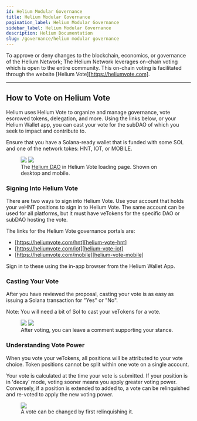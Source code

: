 ```yaml
---
id: Helium Modular Governance
title: Helium Modular Governance
pagination_label: Helium Modular Governance
sidebar_label: Helium Modular Governance
description: Helium Documentation
slug: /governance/helium modular governance
---
```



<LegacyContentBanner />

To approve or deny changes to the blockchain, economics, or governance of the Helium Network; The
Helium Network leverages on-chain voting which is open to the entire community. This on-chain voting
is facilitated through the website [Helium Vote][https://heliumvote.com].

---

## How to Vote on Helium Vote

Helium uses Helium Vote to organize and manage governance,
vote escrowed tokens, delegation, and more. Using the links below, or your Helium Wallet app, you can cast your vote for the
subDAO of which you seek to impact and contribute to.

Ensure that you have a Solana-ready wallet that is funded with some SOL and one of the network
tokes: HNT, IOT, or MOBILE.

<figure className="screensnippet-wrapper">
  <div style={{ display: 'flex' }}>
    <img
      src={useBaseUrl('https://github.com/helium/docs/pull/1781#issuecomment-1932691056')}
      style={{ maxHeight: 350, minWidth: 0, flex: '1 1 auto' }}
    />
    <img
      src={useBaseUrl('/img/realms/realmsui_mobile.png')}
      style={{ maxHeight: 350, minWidth: 0, flex: '1 1 auto' }}
    />
  </div>
  <figcaption>
    The <a href="https://heliumvote.com/hnt">Helium DAO</a> in Helium Vote loading page. Shown on desktop and mobile.
  </figcaption>
</figure>

### Signing Into Helium Vote

There are two ways to sign into Helium Vote. 
Use your account that holds your veHNT positions to sign in to Helium Vote. The same account can be used
for all platforms, but it must have veTokens for the specific DAO or subDAO hosting the vote.

The links for the Helium Vote governance portals are:

- [https://heliumvote.com/hnt][helium-vote-hnt]
- [https://heliumvote.com/iot][helium-vote-iot]
- [https://heliumvote.com/mobile][helium-vote-mobile]

Sign in to these using the in-app browser from the Helium Wallet App.

<ConnectImg />

### Casting Your Vote

After you have reviewed the proposal, casting your vote is as easy as issuing a Solana transaction
for "Yes" or "No".

Note: You will need a bit of Sol to cast your veTokens for a vote.

<figure className="screensnippet-wrapper">
  <div style={{ display: 'flex', alignItems: 'center' }}>
    <img
      src={useBaseUrl('/img/realms/castvote.png')}
      style={{ maxHeight: 250, minWidth: 0, flex: '1 1 auto' }}
    />
    <img
      src={useBaseUrl('/img/realms/confirmvote.png')}
      style={{ maxHeight: 300, minWidth: 0, flex: '1 1 auto' }}
    />
  </div>
  <figcaption>After voting, you can leave a comment supporting your stance.</figcaption>
</figure>

### Understanding Vote Power

When you vote your veTokens, all positions will be attributed to your vote choice. Token positions
cannot be split within one vote on a single account.

Your vote is calculated at the time your vote is submitted. If your position is in 'decay' mode,
voting sooner means you apply greater voting power. Conversely, if a position is extended to added
to, a vote can be relinquished and re-voted to apply the new voting power.

<figure className="screensnippet-wrapper">
  <img src={useBaseUrl('/img/realms/relinquishvote.png')} />
  <figcaption>A vote can be changed by first relinquishing it.</figcaption>
</figure>

[realms]: https://heliumvote.com
[realms-hnt]: https://heliumvote.com/hnt
[realms-iot]: https://heliumvote.com/iot
[realms-mobile]: https://heliumvote.com/mobile
[discord]: https://discord.gg/helium
[staking]: /staking-with-helium-vote
[swap-utility]: /sol-token#swap-utility
